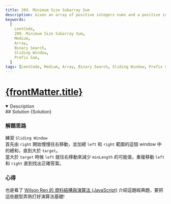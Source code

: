 ```yaml
---
title: 209. Minimum Size Subarray Sum
description: Given an array of positive integers nums and a positive integer target, return the minimal length of a subarray whose sum is greater than or equal to target. If there is no such subarray, return 0 instead.
keywords:
  [
    LeetCode,
    209. Minimum Size Subarray Sum,
    Medium,
    Array,
    Binary Search,
    Sliding Window,
    Prefix Sum,
  ]
tags: [LeetCode, Medium, Array, Binary Search, Sliding Window, Prefix Sum]
---
```


# [{frontMatter.title}](https://leetcode.com/problems/minimum-size-subarray-sum/)


<DifficultyBadge difficulty="Medium" />

<Tabs>
  <TabItem value="description" label="題目描述" default>
    <details open>
      <summary>Description</summary>
        <Description />
        <Examples />
    </details> 
  </TabItem>

  <TabItem value="solution" label="解答">
   ## Solution
    <CodeBlock language="js">{Solution}</CodeBlock>
  </TabItem>
</Tabs>

### 解題思路

練習 `Sliding Window`  
首先由 `right` 開始慢慢往右移動，並加總 `left` 和 `right` 範圍的這個 window 中的總和，直到大於 `target`。  
當大於 `target` 時候 `left` 就往右移動來減少 `minLength` 的可能值，重複移動 `left` 和 `right` 直到找出正確答案。

### 心得

也是看了 [Wilson Ren 的 資料結構與演算法 (JavaScript)](https://www.udemy.com/course/algorithm-data-structure) 介紹這題經典題，要把這些題型弄熟打好演算法基礎!
